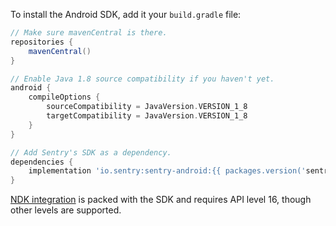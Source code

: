 To install the Android SDK, add it your `build.gradle` file:

```groovy {filename:build.gradle}
// Make sure mavenCentral is there.
repositories {
    mavenCentral()
}

// Enable Java 1.8 source compatibility if you haven't yet.
android {
    compileOptions {
        sourceCompatibility = JavaVersion.VERSION_1_8
        targetCompatibility = JavaVersion.VERSION_1_8
    }
}

// Add Sentry's SDK as a dependency.
dependencies {
    implementation 'io.sentry:sentry-android:{{ packages.version('sentry.java', '4.2.0') }}'
}
```

<Note>

[NDK integration](/platforms/android/configuration/using-ndk/) is packed with the SDK and requires API level 16, though other levels are supported.

</Note>
